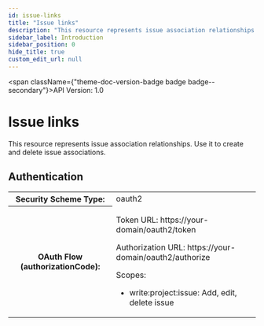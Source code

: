 ```yaml
---
id: issue-links
title: "Issue links"
description: "This resource represents issue association relationships. Use it to create and delete issue associations."
sidebar_label: Introduction
sidebar_position: 0
hide_title: true
custom_edit_url: null
---
```



<span className={"theme-doc-version-badge badge badge--secondary"}>API Version: 1.0</span>

# Issue links



This resource represents issue association relationships. Use it to create and delete issue associations.


<div style={{"marginBottom":"2rem"}}><h2 id={"authentication"} style={{"marginBottom":"1rem"}}>Authentication</h2><SchemaTabs className={"openapi-tabs__security-schemes"}><TabItem label={"OAuth 2.0: oauth2"} value={"oauth2"}><div><table><tbody><tr><th>Security Scheme Type:</th><td>oauth2</td></tr><tr><th>OAuth Flow (authorizationCode):</th><td><p>Token URL: https://your-domain/oauth2/token</p><p>Authorization URL: https://your-domain/oauth2/authorize</p><span>Scopes:</span><ul><li>write:project:issue: Add, edit, delete issue</li></ul></td></tr></tbody></table></div></TabItem></SchemaTabs></div>